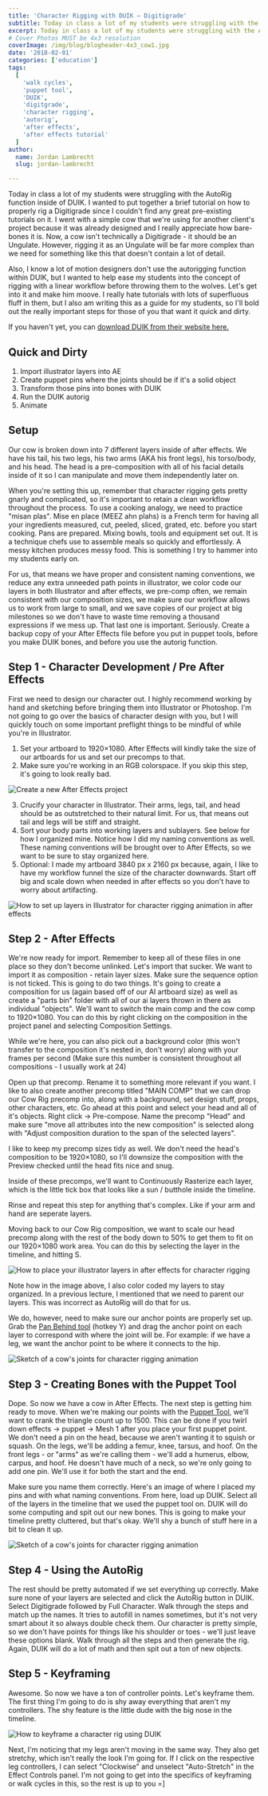 ```yaml
---
title: 'Character Rigging with DUIK – Digitigrade'
subtitle: Today in class a lot of my students were struggling with the AutoRig function inside of DUIK.
excerpt: Today in class a lot of my students were struggling with the AutoRig function inside of DUIK, so I walk them through how to rig a cow.
# Cover Photos MUST be 4x3 resolution
coverImage: /img/blog/blogheader-4x3_cow1.jpg
date: '2018-02-01'
categories: ['education']
tags:
  [
    'walk cycles',
    'puppet tool',
    'DUIK',
    'digitgrade',
    'character rigging',
    'autorig',
    'after effects',
    'after effects tutorial'
  ]
author:
  name: Jordan Lambrecht
  slug: jordan-lambrecht

---
```


Today in class a lot of my students were struggling with the AutoRig function inside of DUIK. I wanted to put together a brief tutorial on how to properly rig a Digitigrade since I couldn't find any great pre-existing tutorials on it. I went with a simple cow that we're using for another client's project because it was already designed and I really appreciate how bare-bones it is. Now, a cow isn't technically a Digitigrade - it should be an Ungulate. However, rigging it as an Ungulate will be far more complex than we need for something like this that doesn't contain a lot of detail.

Also, I know a lot of motion designers don't use the autorigging function within DUIK, but I wanted to help ease my students into the concept of rigging with a linear workflow before throwing them to the wolves. Let's get into it and make him moove. I really hate tutorials with lots of superfluous fluff in them, but I also am writing this as a guide for my students, so I'll bold out the really important steps for those of you that want it quick and dirty.

If you haven't yet, you can [download DUIK from their website here.](https://rxlaboratory.org/tools/duik/)

## Quick and Dirty

1.  Import illustrator layers into AE
2.  Create puppet pins where the joints should be if it's a solid object
3.  Transform those pins into bones with DUIK
4.  Run the DUIK autorig
5.  Animate

## Setup

Our cow is broken down into 7 different layers inside of after effects. We have his tail, his two legs, his two arms (AKA his front legs), his torso/body, and his head. The head is a pre-composition with all of his facial details inside of it so I can manipulate and move them independently later on.

When you're setting this up, remember that character rigging gets pretty gnarly and complicated, so it's important to retain a clean workflow throughout the process. To use a cooking analogy, we need to practice "misan plas". Mise en place (MEEZ ahn plahs) is a French term for having all your ingredients measured, cut, peeled, sliced, grated, etc. before you start cooking. Pans are prepared. Mixing bowls, tools and equipment set out. It is a technique chefs use to assemble meals so quickly and effortlessly. A messy kitchen produces messy food. This is something I try to hammer into my students early on.

For us, that means we have proper and consistent naming conventions, we reduce any extra unneeded path points in illustrator, we color code our layers in both Illustrator and after effects, we pre-comp often, we remain consistent with our composition sizes, we make sure our workflow allows us to work from large to small, and we save copies of our project at big milestones so we don't have to waste time removing a thousand expressions if we mess up. That last one is important. Seriously. Create a backup copy of your After Effects file before you put in puppet tools, before you make DUIK bones, and before you use the autorig function.

## Step 1 - Character Development / Pre After Effects

First we need to design our character out. I highly recommend working by hand and sketching before bringing them into Illustrator or Photoshop. I'm not going to go over the basics of character design with you, but I will quickly touch on some important preflight things to be mindful of while you're in Illustrator.

1.  Set your artboard to 1920×1080. After Effects will kindly take the size of our artboards for us and set our precomps to that.
2.  Make sure you're working in an RGB colorspace. If you skip this step, it's going to look really bad.

![Create a new After Effects project](https://cdn.pixelbakery.com/img/blog/3x4_cow2-225x300.jpg)

3.  Crucify your character in Illustrator. Their arms, legs, tail, and head should be as outstretched to their natural limit. For us, that means out tail and legs will be stiff and straight.
4.  Sort your body parts into working layers and sublayers. See below for how I organized mine. Notice how I did my naming conventions as well. These naming conventions will be brought over to After Effects, so we want to be sure to stay organized here.
5.  Optional: I made my artboard 3840 px x 2160 px because, again, I like to have my workflow funnel the size of the character downwards. Start off big and scale down when needed in after effects so you don't have to worry about artifacting.

![How to set up layers in Illustrator for character rigging animation in after effects](https://cdn.pixelbakery.com/img/blog/16x9_cow3.jpg)

## Step 2 - After Effects

We're now ready for import. Remember to keep all of these files in one place so they don't become unlinked. Let's import that sucker. We want to import it as composition - retain layer sizes. Make sure the sequence option is not ticked. This is going to do two things. It's going to create a composition for us (again based off of our AI artboard size) as well as create a "parts bin" folder with all of our ai layers thrown in there as individual "objects". We'll want to switch the main comp and the cow comp to 1920×1080. You can do this by right clicking on the composition in the project panel and selecting Composition Settings.

While we're here, you can also pick out a background color (this won't transfer to the composition it's nested in, don't worry) along with your frames per second (Make sure this number is consistent throughout all compositions - I usually work at 24)

Open up that precomp. Rename it to something more relevant if you want. I like to also create another precomp titled "MAIN COMP" that we can drop our Cow Rig precomp into, along with a background, set design stuff, props, other characters, etc. Go ahead at this point and select your head and all of it's objects. Right click -> Pre-compose. Name the precomp "Head" and make sure "move all attributes into the new composition" is selected along with "Adjust composition duration to the span of the selected layers".

I like to keep my precomp sizes tidy as well. We don't need the head's composition to be 1920×1080, so I'll downsize the composition with the Preview checked until the head fits nice and snug.

Inside of these precomps, we'll want to Continuously Rasterize each layer, which is the little tick box that looks like a sun / butthole inside the timeline.

Rinse and repeat this step for anything that's complex. Like if your arm and hand are seperate layers.

Moving back to our Cow Rig composition, we want to scale our head precomp along with the rest of the body down to 50% to get them to fit on our 1920×1080 work area. You can do this by selecting the layer in the timeline, and hitting S.

![How to place your illustrator layers in after effects for character rigging](https://cdn.pixelbakery.com/img/blog/Screen-Shot-2018-02-01-at-6.00.03-PM.jpg)

Note how in the image above, I also color coded my layers to stay organized. In a previous lecture, I mentioned that we need to parent our layers. This was incorrect as AutoRig will do that for us.

We do, however, need to make sure our anchor points are properly set up. Grab the [Pan Behind tool](/education/tutorials/pan-behind-tool) (hotkey Y) and drag the anchor point on each layer to correspond with where the joint will be. For example: if we have a leg, we want the anchor point to be where it connects to the hip.

![Sketch of a cow's joints for character rigging animation](https://cdn.pixelbakery.com/img/blog/4x3_cow4-1024x768.jpg)

## Step 3 - Creating Bones with the Puppet Tool

Dope. So now we have a cow in After Effects. The next step is getting him ready to move. When we're making our points with the [Puppet Tool](/education/tutorials/puppet-tool-basics), we'll want to crank the triangle count up to 1500. This can be done if you twirl down effects -> puppet -> Mesh 1 after you place your first puppet point. We don't need a pin on the head, because we aren't wanting it to squish or squash. On the legs, we'll be adding a femur, knee, tarsus, and hoof. On the front legs - or "arms" as we're calling them - we'll add a humerus, elbow, carpus, and hoof. He doesn't have much of a neck, so we're only going to add one pin. We'll use it for both the start and the end.

Make sure you name them correctly. Here's an image of where I placed my pins and with what naming conventions. From here, load up DUIK. Select all of the layers in the timeline that we used the puppet tool on. DUIK will do some computing and spit out our new bones. This is going to make your timeline pretty cluttered, but that's okay. We'll shy a bunch of stuff here in a bit to clean it up.

![Sketch of a cow's joints for character rigging animation](https://cdn.pixelbakery.com/img/blog/3x4_cow5.jpg)

## Step 4 - Using the AutoRig

The rest should be pretty automated if we set everything up correctly. Make sure none of your layers are selected and click the AutoRig button in DUIK. Select Digitigrade followed by Full Character. Walk through the steps and match up the names. It tries to autofill in names sometimes, but it's not very smart about it so always double check them. Our character is pretty simple, so we don't have points for things like his shoulder or toes - we'll just leave these options blank. Walk through all the steps and then generate the rig. Again, DUIK will do a lot of math and then spit out a ton of new objects.

## Step 5 - Keyframing

Awesome. So now we have a ton of controller points. Let's keyframe them. The first thing I'm going to do is shy away everything that aren't my controllers. The shy feature is the little dude with the big nose in the timeline.

![How to keyframe a character rig using DUIK](https://cdn.pixelbakery.com/img/blog/16x9_cow6.jpg)

Next, I'm noticing that my legs aren't moving in the same way. They also get stretchy, which isn't really the look I'm going for. If I click on the respective leg controllers, I can select "Clockwise" and unselect "Auto-Stretch" in the Effect Controls panel. I'm not going to get into the specifics of keyframing or walk cycles in this, so the rest is up to you =]
